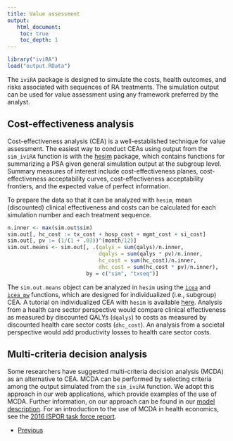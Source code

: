 ```yaml
---
title: Value assessment 
output: 
   html_document:
    toc: true
    toc_depth: 1
---
```


```r
library("iviRA")
load("output.RData")
```

The `iviRA` package is designed to simulate the costs, health outcomes, and risks associated with sequences of RA treatments. The simulation output can be used for value assessment using any framework preferred by the analyst. 

## Cost-effectiveness analysis
Cost-effectiveness analysis (CEA) is a well-established technique for value assessment. The easiest way to conduct CEAs using output from the `sim_iviRA` function is with the [hesim](https://innovationvalueinitiative.github.io/hesim/) package, which contains functions for summarizing a PSA given general simulation output at the subgroup level. Summary measures of interest include cost-effectiveness planes, cost-effectiveness acceptability curves, cost-effectiveness acceptability frontiers, and the expected value of perfect information. 

To prepare the data so that it can be analyzed with `hesim`, mean (discounted) clinical effectiveness and costs can be calculated for each simulation number and each treatment sequence.

```r
n.inner <- max(sim.out$sim)
sim.out[, hc_cost := tx_cost + hosp_cost + mgmt_cost + si_cost]
sim.out[, pv := (1/(1 + .03))^(month/12)]
sim.out.means <- sim.out[, .(qalys = sum(qalys)/n.inner,
                             dqalys = sum(qalys * pv)/n.inner,
                             hc_cost = sum(hc_cost)/n.inner,
                             dhc_cost = sum(hc_cost * pv)/n.inner),
                         by = c("sim", "txseq")]
```

The `sim.out.means` object can be analyzed in `hesim` using the [`icea`](https://innovationvalueinitiative.github.io/hesim/reference/icea.html) and [`icea_pw`](https://innovationvalueinitiative.github.io/hesim/reference/icea.html) functions, which are designed for individualized (i.e., subgroup) CEA. A tutorial on individualized CEA with `hesim` is available [here](https://innovationvalueinitiative.github.io/hesim/articles/icea.html). Analysis from a health care sector perspective would compare clinical effectiveness as measured by discounted QALYs (`dqalys`) to costs as measured by discounted health care sector costs (`dhc_cost`). An analysis from a societal perspective would add productivity losses to health care sector costs.

## Multi-criteria decision analysis
Some researchers have suggested multi-criteria decision analysis (MCDA) as an alternative to CEA. MCDA can be performed by selecting criteria among the output simulated from the `sim_iviRA` function. We adopt this approach in our web applications, which provide examples of the use of MCDA. Further information, on our approach can be found in our [model description](../model-description/model-description.pdf). For an introduction to the use of MCDA in health economics, see the [2016 ISPOR task force report](http://www.sciencedirect.com/science/article/pii/S1098301515051359). 

<div>
<ul class="pager">
  <li class="previous"><a href="05-ips.html">Previous</a></li>
</ul>
</div>
